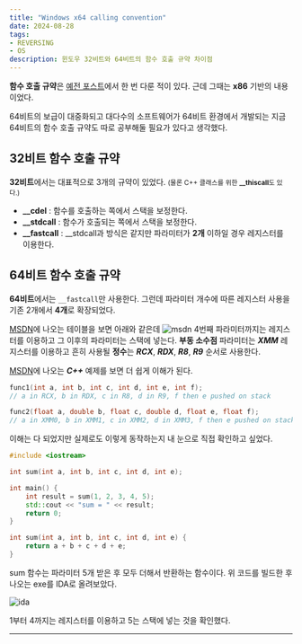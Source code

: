 ```yaml
---
title: "Windows x64 calling convention"
date: 2024-08-28
tags:
- REVERSING
- OS
description: 윈도우 32비트와 64비트의 함수 호출 규약 차이점
---
```


**함수 호출 규약**은 [예전 포스트](https://jeongje.vercel.app/blog/post-05)에서 한 번 다룬 적이 있다. 근데 그때는 **x86** 기반의 내용이었다.

64비트의 보급이 대중화되고 대다수의 소프트웨어가 64비트 환경에서 개발되는 지금 64비트의 함수 호출 규약도 따로 공부해둘 필요가 있다고 생각했다.

## 32비트 함수 호출 규약

**32비트**에서는 대표적으로 3개의 규약이 있었다. <small>(물론 C++ 클래스를 위한 **__thiscall**도 있다.)</small>

- **__cdel** : 함수를 호출하는 쪽에서 스택을 보정한다.
- **__stdcall** : 함수가 호출되는 쪽에서 스택을 보정한다.
- **__fastcall** : __stdcall과 방식은 같지만 파라미터가 **2개** 이하일 경우 레지스터를 이용한다.

## 64비트 함수 호출 규약

**64비트**에서는 `__fastcall`만 사용한다. 그런데 파라미터 개수에 따른 레지스터 사용을 기존 2개에서 **4개**로 확장되었다.

[MSDN](https://learn.microsoft.com/en-us/cpp/build/x64-calling-convention?view=msvc-170)에 나오는 테이블을 보면 아래와 같은데
![msdn](/images/post-30/msdn.png)
4번째 파라미터까지는 레지스터를 이용하고 그 이후의 파라미터는 스택에 넣는다. **부동 소수점** 파라미터는 ***XMM*** 레지스터를 이용하고 흔히 사용될 **정수**는
***RCX***, ***RDX***, ***R8***, ***R9*** 순서로 사용한다.

[MSDN](https://learn.microsoft.com/en-us/cpp/build/x64-calling-convention?view=msvc-170)에 나오는 ***C++*** 예제를 보면 더 쉽게 이해가 된다.
```cpp
func1(int a, int b, int c, int d, int e, int f);
// a in RCX, b in RDX, c in R8, d in R9, f then e pushed on stack
```

```cpp
func2(float a, double b, float c, double d, float e, float f);
// a in XMM0, b in XMM1, c in XMM2, d in XMM3, f then e pushed on stack
```

이해는 다 되었지만 실제로도 이렇게 동작하는지 내 눈으로 직접 확인하고 싶었다.

```cpp
#include <iostream>

int sum(int a, int b, int c, int d, int e);

int main() {
	int result = sum(1, 2, 3, 4, 5);
	std::cout << "sum = " << result;
	return 0;
}

int sum(int a, int b, int c, int d, int e) {
	return a + b + c + d + e;
}
```

sum 함수는 파라미터 5개 받은 후 모두 더해서 반환하는 함수이다. 위 코드를 빌드한 후 나오는 exe를 IDA로 올려보았다.

![ida](/images/post-30/ida.png)

1부터 4까지는 레지스터를 이용하고 5는 스택에 넣는 것을 확인했다. 

***
